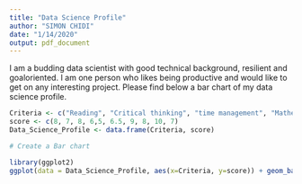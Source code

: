 ```yaml
---
title: "Data Science Profile"
author: "SIMON CHIDI"
date: "1/14/2020"
output: pdf_document
---
```


I am a budding data scientist with good technical background, resilient and goaloriented. I am one person who likes being productive and would like to get on any interesting project. Please find below a bar chart of my data science profile.

```r
Criteria <- c("Reading", "Critical thinking", "time management", "Mathematics", "computer programming", "System design", "Listening", "Curiosity", "Team work", "Report writing")
score <- c(8, 7, 8, 6,5, 6.5, 9, 8, 10, 7)
Data_Science_Profile <- data.frame(Criteria, score)

# Create a Bar chart

library(ggplot2)
ggplot(data = Data_Science_Profile, aes(x=Criteria, y=score)) + geom_bar(stat = "identity")
```


